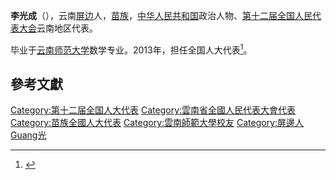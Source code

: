'''李光成'''（{{bd|1962年||}}），云南[[屏边|屏边]]人，[[苗族|苗族]]，[[中华人民共和国|中华人民共和国]]政治人物、[[第十二届全国人民代表大会|第十二届全国人民代表大会]]云南地区代表。

毕业于[[云南师范大学|云南师范大学]]数学专业。2013年，担任全国人大代表<ref>{{cite news|title=全国人大代表信息-李光成|url= http://210.82.31.1:8084/delegate/viewDelegate.action?dbid=122347|accessdate=2013-04-05|newspaper=全国人大网}}{{Dead link|date=2020年1月 |bot=InternetArchiveBot |fix-attempted=yes }}</ref>。

==參考文獻==
{{reflist}}
{{中国政治人物小作品}}
{{DEFAULTSORT:Li李}}
[[Category:第十二届全国人大代表|Category:第十二届全国人大代表]]
[[Category:雲南省全國人民代表大會代表|Category:雲南省全國人民代表大會代表]]
[[Category:苗族全國人大代表|Category:苗族全國人大代表]]
[[Category:雲南師範大學校友|Category:雲南師範大學校友]]

[[Category:屏邊人|Category:屏邊人]]
[[Category:李姓|Guang光]]
